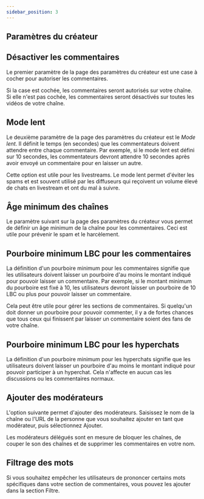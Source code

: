 ---
sidebar_position: 3
---

## Paramètres du créateur

## Désactiver les commentaires

Le premier paramètre de la page des paramètres du créateur est une case à cocher pour autoriser les commentaires.

Si la case est cochée, les commentaires seront autorisés sur votre chaîne. Si elle n'est pas cochée, les commentaires seront désactivés sur toutes les vidéos de votre chaîne.

## Mode lent

Le deuxième paramètre de la page des paramètres du créateur est le *Mode lent*. Il définit le temps (en secondes) que les commentateurs doivent attendre entre chaque commentaire. Par exemple, si le mode lent est défini sur 10 secondes, les commentateurs devront attendre 10 secondes après avoir envoyé un commentaire pour en laisser un autre.

Cette option est utile pour les livestreams. Le mode lent permet d'éviter les spams et est souvent utilisé par les diffuseurs qui reçoivent un volume élevé de chats en livestream et ont du mal à suivre.

## Âge minimum des chaînes

Le paramètre suivant sur la page des paramètres du créateur vous permet de définir un âge minimum de la chaîne pour les commentaires. Ceci est utile pour prévenir le spam et le harcèlement.

## Pourboire minimum LBC pour les commentaires

La définition d'un pourboire minimum pour les commentaires signifie que les utilisateurs doivent laisser un pourboire d'au moins le montant indiqué pour pouvoir laisser un commentaire. Par exemple, si le montant minimum du pourboire est fixé à 10, les utilisateurs devront laisser un pourboire de 10 LBC ou plus pour pouvoir laisser un commentaire.

Cela peut être utile pour gérer les sections de commentaires. Si quelqu'un doit donner un pourboire pour pouvoir commenter, il y a de fortes chances que tous ceux qui finissent par laisser un commentaire soient des fans de votre chaîne.

## Pourboire minimum LBC pour les hyperchats

La définition d'un pourboire minimum pour les hyperchats signifie que les utilisateurs doivent laisser un pourboire d'au moins le montant indiqué pour pouvoir participer à un hyperchat. Cela n'affecte en aucun cas les discussions ou les commentaires normaux.

## Ajouter des modérateurs

L'option suivante permet d'ajouter des modérateurs. Saisissez le nom de la chaîne ou l'URL de la personne que vous souhaitez ajouter en tant que modérateur, puis sélectionnez Ajouter.

Les modérateurs délégués sont en mesure de bloquer les chaînes, de couper le son des chaînes et de supprimer les commentaires en votre nom.

## Filtrage des mots

Si vous souhaitez empêcher les utilisateurs de prononcer certains mots spécifiques dans votre section de commentaires, vous pouvez les ajouter dans la section Filtre.
